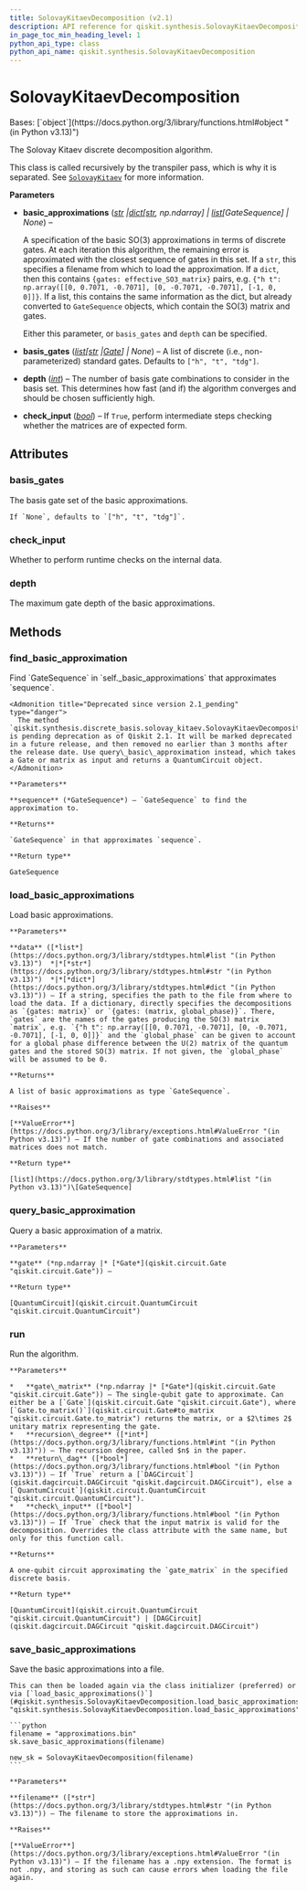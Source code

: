 ```yaml
---
title: SolovayKitaevDecomposition (v2.1)
description: API reference for qiskit.synthesis.SolovayKitaevDecomposition in qiskit v2.1
in_page_toc_min_heading_level: 1
python_api_type: class
python_api_name: qiskit.synthesis.SolovayKitaevDecomposition
---
```


# SolovayKitaevDecomposition

<Class id="qiskit.synthesis.SolovayKitaevDecomposition" isDedicatedPage={true} github="https://github.com/Qiskit/qiskit/tree/stable/2.1/qiskit/synthesis/discrete_basis/solovay_kitaev.py#L33-L263" signature="qiskit.synthesis.SolovayKitaevDecomposition(basic_approximations=None, *, basis_gates=None, depth=12, check_input=False)" modifiers="class">
  Bases: [`object`](https://docs.python.org/3/library/functions.html#object "(in Python v3.13)")

  The Solovay Kitaev discrete decomposition algorithm.

  This class is called recursively by the transpiler pass, which is why it is separated. See [`SolovayKitaev`](qiskit.transpiler.passes.SolovayKitaev "qiskit.transpiler.passes.SolovayKitaev") for more information.

  **Parameters**

  *   **basic\_approximations** ([*str*](https://docs.python.org/3/library/stdtypes.html#str "(in Python v3.13)")  *|*[*dict*](https://docs.python.org/3/library/stdtypes.html#dict "(in Python v3.13)")*\[*[*str*](https://docs.python.org/3/library/stdtypes.html#str "(in Python v3.13)")*, np.ndarray] |* [*list*](https://docs.python.org/3/library/stdtypes.html#list "(in Python v3.13)")*\[GateSequence] | None*) –

      A specification of the basic SO(3) approximations in terms of discrete gates. At each iteration this algorithm, the remaining error is approximated with the closest sequence of gates in this set. If a `str`, this specifies a filename from which to load the approximation. If a `dict`, then this contains `{gates: effective_SO3_matrix}` pairs, e.g. `{"h t": np.array([[0, 0.7071, -0.7071], [0, -0.7071, -0.7071], [-1, 0, 0]]}`. If a list, this contains the same information as the dict, but already converted to `GateSequence` objects, which contain the SO(3) matrix and gates.

      Either this parameter, or `basis_gates` and `depth` can be specified.

  *   **basis\_gates** ([*list*](https://docs.python.org/3/library/stdtypes.html#list "(in Python v3.13)")*\[*[*str*](https://docs.python.org/3/library/stdtypes.html#str "(in Python v3.13)")  *|*[*Gate*](qiskit.circuit.Gate "qiskit.circuit.Gate")*] | None*) – A list of discrete (i.e., non-parameterized) standard gates. Defaults to `["h", "t", "tdg"]`.

  *   **depth** ([*int*](https://docs.python.org/3/library/functions.html#int "(in Python v3.13)")) – The number of basis gate combinations to consider in the basis set. This determines how fast (and if) the algorithm converges and should be chosen sufficiently high.

  *   **check\_input** ([*bool*](https://docs.python.org/3/library/functions.html#bool "(in Python v3.13)")) – If `True`, perform intermediate steps checking whether the matrices are of expected form.

  ## Attributes

  ### basis\_gates

  <Attribute id="qiskit.synthesis.SolovayKitaevDecomposition.basis_gates">
    The basis gate set of the basic approximations.

    If `None`, defaults to `["h", "t", "tdg"]`.
  </Attribute>

  ### check\_input

  <Attribute id="qiskit.synthesis.SolovayKitaevDecomposition.check_input">
    Whether to perform runtime checks on the internal data.
  </Attribute>

  ### depth

  <Attribute id="qiskit.synthesis.SolovayKitaevDecomposition.depth">
    The maximum gate depth of the basic approximations.
  </Attribute>

  ## Methods

  ### find\_basic\_approximation

  <Function id="qiskit.synthesis.SolovayKitaevDecomposition.find_basic_approximation" github="https://github.com/Qiskit/qiskit/tree/stable/2.1/qiskit/synthesis/discrete_basis/solovay_kitaev.py#L248-L263" signature="find_basic_approximation(sequence)">
    Find `GateSequence` in `self._basic_approximations` that approximates `sequence`.

    <Admonition title="Deprecated since version 2.1_pending" type="danger">
      The method `qiskit.synthesis.discrete_basis.solovay_kitaev.SolovayKitaevDecomposition.find_basic_approximation()` is pending deprecation as of Qiskit 2.1. It will be marked deprecated in a future release, and then removed no earlier than 3 months after the release date. Use query\_basic\_approximation instead, which takes a Gate or matrix as input and returns a QuantumCircuit object.
    </Admonition>

    **Parameters**

    **sequence** (*GateSequence*) – `GateSequence` to find the approximation to.

    **Returns**

    `GateSequence` in that approximates `sequence`.

    **Return type**

    GateSequence
  </Function>

  ### load\_basic\_approximations

  <Function id="qiskit.synthesis.SolovayKitaevDecomposition.load_basic_approximations" github="https://github.com/Qiskit/qiskit/tree/stable/2.1/qiskit/synthesis/discrete_basis/solovay_kitaev.py#L111-L165" signature="load_basic_approximations(data)" modifiers="static">
    Load basic approximations.

    **Parameters**

    **data** ([*list*](https://docs.python.org/3/library/stdtypes.html#list "(in Python v3.13)")  *|*[*str*](https://docs.python.org/3/library/stdtypes.html#str "(in Python v3.13)")  *|*[*dict*](https://docs.python.org/3/library/stdtypes.html#dict "(in Python v3.13)")) – If a string, specifies the path to the file from where to load the data. If a dictionary, directly specifies the decompositions as `{gates: matrix}` or `{gates: (matrix, global_phase)}`. There, `gates` are the names of the gates producing the SO(3) matrix `matrix`, e.g. `{"h t": np.array([[0, 0.7071, -0.7071], [0, -0.7071, -0.7071], [-1, 0, 0]]}` and the `global_phase` can be given to account for a global phase difference between the U(2) matrix of the quantum gates and the stored SO(3) matrix. If not given, the `global_phase` will be assumed to be 0.

    **Returns**

    A list of basic approximations as type `GateSequence`.

    **Raises**

    [**ValueError**](https://docs.python.org/3/library/exceptions.html#ValueError "(in Python v3.13)") – If the number of gate combinations and associated matrices does not match.

    **Return type**

    [list](https://docs.python.org/3/library/stdtypes.html#list "(in Python v3.13)")\[GateSequence]
  </Function>

  ### query\_basic\_approximation

  <Function id="qiskit.synthesis.SolovayKitaevDecomposition.query_basic_approximation" github="https://github.com/Qiskit/qiskit/tree/stable/2.1/qiskit/synthesis/discrete_basis/solovay_kitaev.py#L238-L246" signature="query_basic_approximation(gate)">
    Query a basic approximation of a matrix.

    **Parameters**

    **gate** (*np.ndarray |* [*Gate*](qiskit.circuit.Gate "qiskit.circuit.Gate")) –

    **Return type**

    [QuantumCircuit](qiskit.circuit.QuantumCircuit "qiskit.circuit.QuantumCircuit")
  </Function>

  ### run

  <Function id="qiskit.synthesis.SolovayKitaevDecomposition.run" github="https://github.com/Qiskit/qiskit/tree/stable/2.1/qiskit/synthesis/discrete_basis/solovay_kitaev.py#L195-L236" signature="run(gate_matrix, recursion_degree, return_dag=False, check_input=True)">
    Run the algorithm.

    **Parameters**

    *   **gate\_matrix** (*np.ndarray |* [*Gate*](qiskit.circuit.Gate "qiskit.circuit.Gate")) – The single-qubit gate to approximate. Can either be a [`Gate`](qiskit.circuit.Gate "qiskit.circuit.Gate"), where [`Gate.to_matrix()`](qiskit.circuit.Gate#to_matrix "qiskit.circuit.Gate.to_matrix") returns the matrix, or a $2\times 2$ unitary matrix representing the gate.
    *   **recursion\_degree** ([*int*](https://docs.python.org/3/library/functions.html#int "(in Python v3.13)")) – The recursion degree, called $n$ in the paper.
    *   **return\_dag** ([*bool*](https://docs.python.org/3/library/functions.html#bool "(in Python v3.13)")) – If `True` return a [`DAGCircuit`](qiskit.dagcircuit.DAGCircuit "qiskit.dagcircuit.DAGCircuit"), else a [`QuantumCircuit`](qiskit.circuit.QuantumCircuit "qiskit.circuit.QuantumCircuit").
    *   **check\_input** ([*bool*](https://docs.python.org/3/library/functions.html#bool "(in Python v3.13)")) – If `True` check that the input matrix is valid for the decomposition. Overrides the class attribute with the same name, but only for this function call.

    **Returns**

    A one-qubit circuit approximating the `gate_matrix` in the specified discrete basis.

    **Return type**

    [QuantumCircuit](qiskit.circuit.QuantumCircuit "qiskit.circuit.QuantumCircuit") | [DAGCircuit](qiskit.dagcircuit.DAGCircuit "qiskit.dagcircuit.DAGCircuit")
  </Function>

  ### save\_basic\_approximations

  <Function id="qiskit.synthesis.SolovayKitaevDecomposition.save_basic_approximations" github="https://github.com/Qiskit/qiskit/tree/stable/2.1/qiskit/synthesis/discrete_basis/solovay_kitaev.py#L167-L193" signature="save_basic_approximations(filename)">
    Save the basic approximations into a file.

    This can then be loaded again via the class initializer (preferred) or via [`load_basic_approximations()`](#qiskit.synthesis.SolovayKitaevDecomposition.load_basic_approximations "qiskit.synthesis.SolovayKitaevDecomposition.load_basic_approximations"):

    ```python
    filename = "approximations.bin"
    sk.save_basic_approximations(filename)

    new_sk = SolovayKitaevDecomposition(filename)
    ```

    **Parameters**

    **filename** ([*str*](https://docs.python.org/3/library/stdtypes.html#str "(in Python v3.13)")) – The filename to store the approximations in.

    **Raises**

    [**ValueError**](https://docs.python.org/3/library/exceptions.html#ValueError "(in Python v3.13)") – If the filename has a .npy extension. The format is not .npy, and storing as such can cause errors when loading the file again.
  </Function>
</Class>

